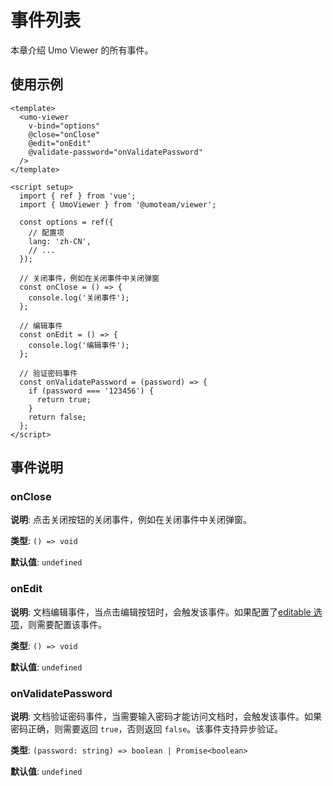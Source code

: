 # 事件列表

本章介绍 Umo Viewer 的所有事件。

## 使用示例

```vue {4-6}
<template>
  <umo-viewer
    v-bind="options"
    @close="onClose"
    @edit="onEdit"
    @validate-password="onValidatePassword"
  />
</template>

<script setup>
  import { ref } from 'vue';
  import { UmoViewer } from '@umoteam/viewer';

  const options = ref({
    // 配置项
    lang: 'zh-CN',
    // ...
  });

  // 关闭事件，例如在关闭事件中关闭弹窗
  const onClose = () => {
    console.log('关闭事件');
  };

  // 编辑事件
  const onEdit = () => {
    console.log('编辑事件');
  };

  // 验证密码事件
  const onValidatePassword = (password) => {
    if (password === '123456') {
      return true;
    }
    return false;
  };
</script>
```

## 事件说明

### onClose

**说明**: 点击关闭按钮的关闭事件，例如在关闭事件中关闭弹窗。

**类型**: `() => void`

**默认值**: `undefined`

### onEdit

**说明**: 文档编辑事件，当点击编辑按钮时，会触发该事件。如果配置了[editable 选项](./options#editable)，则需要配置该事件。

**类型**: `() => void`

**默认值**: `undefined`

### onValidatePassword

**说明**: 文档验证密码事件，当需要输入密码才能访问文档时，会触发该事件。如果密码正确，则需要返回 `true`，否则返回 `false`。该事件支持异步验证。

**类型**: `(password: string) => boolean | Promise<boolean>`

**默认值**: `undefined`

